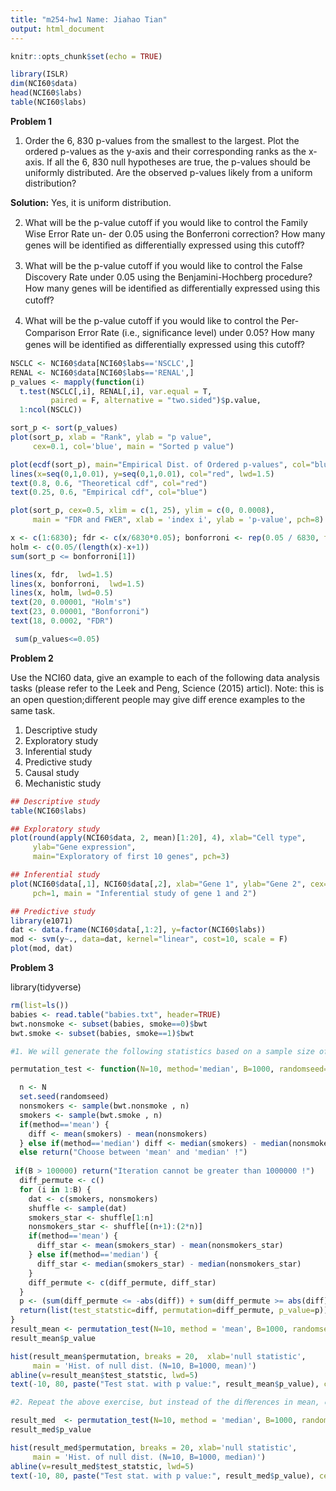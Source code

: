 ```yaml
---
title: "m254-hw1 Name: Jiahao Tian"
output: html_document
---
```


```r
knitr::opts_chunk$set(echo = TRUE)
```


```r
library(ISLR)
dim(NCI60$data)
head(NCI60$labs) 
table(NCI60$labs)
```
**Problem 1**

1. Order the 6, 830 p-values from the smallest to the largest. Plot the ordered p-values as the y-axis and their corresponding ranks as the x-axis. If all the 6, 830 null hypotheses are true, the p-values should be uniformly distributed. Are the observed p-values likely from a uniform distribution?

**Solution:** Yes, it is uniform distribution.

2. What will be the p-value cutoﬀ if you would like to control the Family Wise Error Rate un-
 der 0.05 using the Bonferroni correction? How many genes will be identiﬁed as differentially
 expressed using this cutoﬀ?
 
3. What will be the p-value cutoﬀ if you would like to control the False Discovery Rate under 0.05
 using the Benjamini-Hochberg procedure? How many genes will be identiﬁed as diﬀerentially
 expressed using this cutoﬀ?
 
4. What will be the p-value cutoﬀ if you would like to control the Per-Comparison Error Rate
 (i.e., signiﬁcance level) under 0.05? How many genes will be identiﬁed as diﬀerentially expressed
 using this cutoﬀ?
 

```r
NSCLC <- NCI60$data[NCI60$labs=='NSCLC',] 
RENAL <- NCI60$data[NCI60$labs=='RENAL',] 
p_values <- mapply(function(i) 
  t.test(NSCLC[,i], RENAL[,i], var.equal = T, 
         paired = F, alternative = "two.sided")$p.value, 
  1:ncol(NSCLC))

sort_p <- sort(p_values)
plot(sort_p, xlab = "Rank", ylab = "p value", 
     cex=0.1, col='blue', main = "Sorted p value")

plot(ecdf(sort_p), main="Empirical Dist. of Ordered p-values", col="blue")
lines(x=seq(0,1,0.01), y=seq(0,1,0.01), col="red", lwd=1.5)
text(0.8, 0.6, "Theoretical cdf", col="red")
text(0.25, 0.6, "Empirical cdf", col="blue")

plot(sort_p, cex=0.5, xlim = c(1, 25), ylim = c(0, 0.0008),
     main = "FDR and FWER", xlab = 'index i', ylab = 'p-value', pch=8)

x <- c(1:6830); fdr <- c(x/6830*0.05); bonforroni <- rep(0.05 / 6830, times=length(x));
holm <- c(0.05/(length(x)-x+1))
sum(sort_p <= bonforroni[1])

lines(x, fdr,  lwd=1.5)
lines(x, bonforroni,  lwd=1.5)
lines(x, holm, lwd=0.5)
text(20, 0.00001, "Holm's")
text(23, 0.00001, "Bonforroni")
text(18, 0.0002, "FDR")

 sum(p_values<=0.05)
```
 
**Problem 2**

Use the NCI60 data, give an example to each of the following data analysis tasks (please refer to the Leek and Peng, Science (2015) articl). Note: this is an open question;diﬀerent people may give diﬀ erence examples to the same task.

1. Descriptive study
2. Exploratory study
3. Inferential study
4. Predictive study
5. Causal study
6. Mechanistic study

```r
## Descriptive study
table(NCI60$labs)

## Exploratory study
plot(round(apply(NCI60$data, 2, mean)[1:20], 4), xlab="Cell type", 
     ylab="Gene expression", 
     main="Exploratory of first 10 genes", pch=3)

## Inferential study
plot(NCI60$data[,1], NCI60$data[,2], xlab="Gene 1", ylab="Gene 2", cex=0.4, 
     pch=1, main = "Inferential study of gene 1 and 2")

## Predictive study
library(e1071)
dat <- data.frame(NCI60$data[,1:2], y=factor(NCI60$labs))
mod <- svm(y~., data=dat, kernel="linear", cost=10, scale = F)
plot(mod, dat)

```

**Problem 3**

library(tidyverse)

```r
rm(list=ls())
babies <- read.table("babies.txt", header=TRUE)
bwt.nonsmoke <- subset(babies, smoke==0)$bwt
bwt.smoke <- subset(babies, smoke==1)$bwt

#1. We will generate the following statistics based on a sample size of 10 and observe the following diﬀerence:

permutation_test <- function(N=10, method='median', B=1000, randomseed=1) {

  n <- N
  set.seed(randomseed)
  nonsmokers <- sample(bwt.nonsmoke , n)
  smokers <- sample(bwt.smoke , n)
  if(method=='mean') {
    diff <- mean(smokers) - mean(nonsmokers)
  } else if(method=='median') diff <- median(smokers) - median(nonsmokers)
  else return("Choose between 'mean' and 'median' !")
  
 if(B > 100000) return("Iteration cannot be greater than 1000000 !")
  diff_permute <- c()
  for (i in 1:B) {
    dat <- c(smokers, nonsmokers)
    shuffle <- sample(dat)
    smokers_star <- shuffle[1:n]
    nonsmokers_star <- shuffle[(n+1):(2*n)]
    if(method=='mean') {
      diff_star <- mean(smokers_star) - mean(nonsmokers_star)
    } else if(method=='median') {
      diff_star <- median(smokers_star) - median(nonsmokers_star)
    }
    diff_permute <- c(diff_permute, diff_star)
  }
  p <- (sum(diff_permute <= -abs(diff)) + sum(diff_permute >= abs(diff))) / B
  return(list(test_statstic=diff, permutation=diff_permute, p_value=p))
}
result_mean <- permutation_test(N=10, method = 'mean', B=1000, randomseed=1)
result_mean$p_value

hist(result_mean$permutation, breaks = 20,  xlab='null statistic',
     main = 'Hist. of null dist. (N=10, B=1000, mean)')
abline(v=result_mean$test_statstic, lwd=5)
text(-10, 80, paste("Test stat. with p value:", result_mean$p_value), cex=1.5)

#2. Repeat the above exercise, but instead of the diﬀerences in mean, consider the diﬀerences in median.

result_med  <- permutation_test(N=10, method = 'median', B=1000, randomseed=1)
result_med$p_value

hist(result_med$permutation, breaks = 20, xlab='null statistic',
     main = 'Hist. of null dist. (N=10, B=1000, median)')
abline(v=result_med$test_statstic, lwd=5)
text(-10, 80, paste("Test stat. with p value:", result_med$p_value), cex=1.5)
```


  


